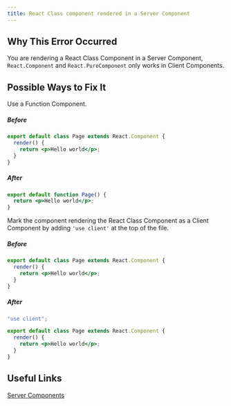 ```yaml
---
title: React Class component rendered in a Server Component
---
```


## Why This Error Occurred

You are rendering a React Class Component in a Server Component, `React.Component` and `React.PureComponent` only works in Client Components.

## Possible Ways to Fix It

Use a Function Component.

##### Before

```jsx filename="app/page.js"
export default class Page extends React.Component {
  render() {
    return <p>Hello world</p>;
  }
}
```

##### After

```jsx filename="app/page.js"
export default function Page() {
  return <p>Hello world</p>;
}
```

Mark the component rendering the React Class Component as a Client Component by adding `'use client'` at the top of the file.

##### Before

```jsx filename="app/page.js"
export default class Page extends React.Component {
  render() {
    return <p>Hello world</p>;
  }
}
```

##### After

```jsx filename="app/page.js"
"use client";

export default class Page extends React.Component {
  render() {
    return <p>Hello world</p>;
  }
}
```

## Useful Links

[Server Components](/docs/app/building-your-application/rendering/server-components)
